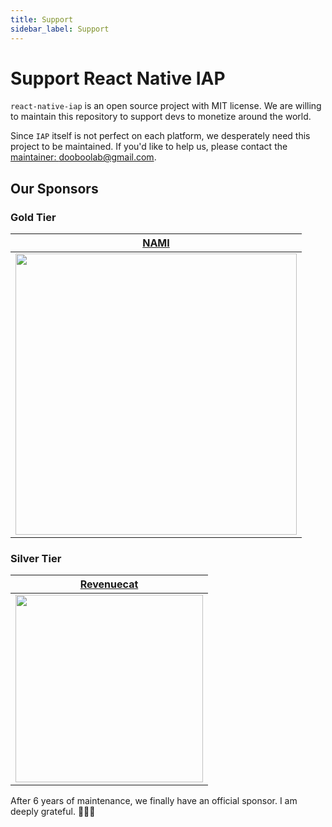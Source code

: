 ```yaml
---
title: Support
sidebar_label: Support
---
```



<AdFitTopFixed />

# Support React Native IAP

`react-native-iap` is an open source project with MIT license. We are willing to
maintain this repository to support devs to monetize around the world.

Since `IAP` itself is not perfect on each platform, we desperately need
this project to be maintained. If you'd like to help us, please contact the [maintainer: dooboolab@gmail.com](dooboolab@gmail.com).

## Our Sponsors

### Gold Tier

| [NAMI](https://namiml.com) |
|:--:|
| <a href="https://namiml.com"><img src="https://github.com/dooboolab-community/react-native-iap/assets/27461460/89d71f61-bb73-400a-83bd-fe0f96eb726e" width="450"/></a> |


### Silver Tier

| [Revenuecat](https://www.revenuecat.com) |
|:--:|
| <a href="https://www.revenuecat.com"><img src="https://github.com/dooboolab-community/react-native-iap/assets/27461460/1e387a47-afe0-4b85-ad78-1064ca6623fa" width="300"/></a> |

After 6 years of maintenance, we finally have an official sponsor. I am deeply grateful. 🙇🏻‍♂️

